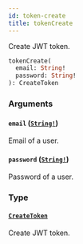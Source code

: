 ```yaml
---
id: token-create
title: tokenCreate
---
```


Create JWT token.

```graphql
tokenCreate(
  email: String!
  password: String!
): CreateToken

```

### Arguments

#### `email` ([`String!`](/api-reference/scalars/string.mdx))

Email of a user.

#### `password` ([`String!`](/api-reference/scalars/string.mdx))

Password of a user.

### Type

#### [`CreateToken`](/api-reference/objects/create-token.mdx)

Create JWT token.
